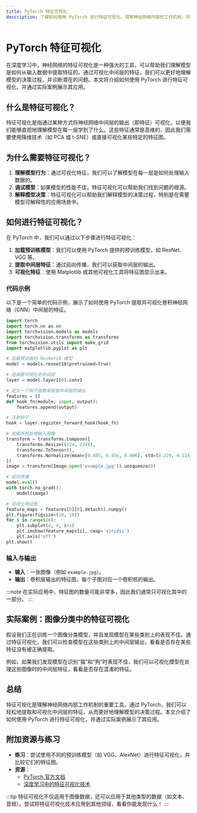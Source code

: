 ```yaml
---
title: PyTorch 特征可视化
description: 了解如何使用 PyTorch 进行特征可视化，探索神经网络内部的工作机制，并通过实际案例展示其应用。
---
```


# PyTorch 特征可视化

在深度学习中，神经网络的特征可视化是一种强大的工具，可以帮助我们理解模型是如何从输入数据中提取特征的。通过可视化中间层的特征，我们可以更好地理解模型的决策过程，并诊断潜在的问题。本文将介绍如何使用 PyTorch 进行特征可视化，并通过实际案例展示其应用。

## 什么是特征可视化？

特征可视化是指通过某种方式将神经网络中间层的输出（即特征）可视化，以便我们能够直观地理解模型在每一层学到了什么。这些特征通常是高维的，因此我们需要使用降维技术（如 PCA 或 t-SNE）或直接可视化某些特定的特征图。

## 为什么需要特征可视化？

1. **理解模型行为**：通过可视化特征，我们可以了解模型在每一层是如何处理输入数据的。
2. **调试模型**：如果模型的性能不佳，特征可视化可以帮助我们找到问题的根源。
3. **解释模型决策**：特征可视化可以帮助我们解释模型的决策过程，特别是在需要模型可解释性的应用场景中。

## 如何进行特征可视化？

在 PyTorch 中，我们可以通过以下步骤进行特征可视化：

1. **加载预训练模型**：我们可以使用 PyTorch 提供的预训练模型，如 ResNet、VGG 等。
2. **提取中间层特征**：通过前向传播，我们可以获取中间层的输出。
3. **可视化特征**：使用 Matplotlib 或其他可视化工具将特征图显示出来。

### 代码示例

以下是一个简单的代码示例，展示了如何使用 PyTorch 提取并可视化卷积神经网络（CNN）中间层的特征。

```python
import torch
import torch.nn as nn
import torchvision.models as models
import torchvision.transforms as transforms
from torchvision.utils import make_grid
import matplotlib.pyplot as plt

# 加载预训练的 ResNet18 模型
model = models.resnet18(pretrained=True)

# 选择要可视化的中间层
layer = model.layer1[0].conv1

# 定义一个钩子函数来提取中间层的输出
features = []
def hook_fn(module, input, output):
    features.append(output)

# 注册钩子
hook = layer.register_forward_hook(hook_fn)

# 加载并预处理输入图像
transform = transforms.Compose([
    transforms.Resize((224, 224)),
    transforms.ToTensor(),
    transforms.Normalize(mean=[0.485, 0.456, 0.406], std=[0.229, 0.224, 0.225])
])
image = transform(Image.open('example.jpg')).unsqueeze(0)

# 前向传播
model.eval()
with torch.no_grad():
    model(image)

# 可视化特征图
feature_maps = features[0][0].detach().numpy()
plt.figure(figsize=(10, 10))
for i in range(16):
    plt.subplot(4, 4, i+1)
    plt.imshow(feature_maps[i], cmap='viridis')
    plt.axis('off')
plt.show()
```

### 输入与输出

- **输入**：一张图像（例如 `example.jpg`）。
- **输出**：卷积层输出的特征图，每个子图对应一个卷积核的输出。

:::note
在实际应用中，特征图的数量可能非常多，因此我们通常只可视化其中的一部分。
:::

## 实际案例：图像分类中的特征可视化

假设我们正在训练一个图像分类模型，并且发现模型在某些类别上的表现不佳。通过特征可视化，我们可以检查模型在这些类别上的中间层输出，看看是否存在某些特征没有被正确提取。

例如，如果我们发现模型在识别“猫”和“狗”时表现不佳，我们可以可视化模型在处理这些图像时的中间层特征，看看是否存在混淆的特征。

## 总结

特征可视化是理解神经网络内部工作机制的重要工具。通过 PyTorch，我们可以轻松地提取和可视化中间层的特征，从而更好地理解模型的决策过程。本文介绍了如何使用 PyTorch 进行特征可视化，并通过实际案例展示了其应用。

## 附加资源与练习

- **练习**：尝试使用不同的预训练模型（如 VGG、AlexNet）进行特征可视化，并比较它们的特征图。
- **资源**：
  - [PyTorch 官方文档](https://pytorch.org/docs/stable/index.html)
  - [深度学习中的特征可视化技术](https://distill.pub/2017/feature-visualization/)

:::tip
特征可视化不仅适用于图像数据，还可以应用于其他类型的数据（如文本、音频）。尝试将特征可视化技术应用到其他领域，看看你能发现什么！
:::